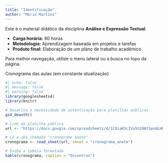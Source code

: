 ```yaml
---
title: "Identificação"
author: "Mário Martins"
---
```


Este é o material didático da disciplina **Análise e Expressão Textual**.

-   **Carga horária:** 60 horas
-   **Metodologia:** Aprendizagem baseada em projetos e tarefas
-   **Produto final:** Elaboração de um plano de trabalho acadêmico

::: callout-tip
Para melhor navegação, utilize o menu lateral ou a busca no topo da página.
:::

::: {.titulo-nao-numerado}
Cronograma das aulas (em constante atualização)
:::

```r
#| echo: false
#| message: false
#| warning: false
library(googlesheets4)
library(knitr)

# Desativa a necessidade de autenticação para planilhas públicas
gs4_deauth()

# Link da planilha pública
url <- "https://docs.google.com/spreadsheets/d/1C8iaK5cIXu5h20At5pnALHRMY-g716--GfRJEfmHf3M/edit"

# Lê a aba chamada "cronograma_anete"
cronograma <- read_sheet(url, sheet = "cronograma_anete")

# Exibe a tabela formatada
kable(cronograma, caption = "Encontros")
```

```{=html}
<script>
  if (location.protocol !== 'file:' && location.hostname !== 'localhost') {
    var senha = prompt("Este conteúdo é restrito a alunos da disciplina Análise e Expressão Textual. Por favor, digite a senha de acesso:");
    if (senha !== "anete20252") {
      document.body.innerHTML = "<h1>Acesso negado</h1>";
    }
  }
</script>
```
